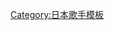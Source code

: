 {{Navbox Musical artist
| name   = 椎名碧流
| state  = collapsed
| title  = [[椎名碧流]]
| background = solo_singer
| group1 = 單曲
|  list1 = 1. {{link-ja|難過的笑臉|せつない笑顔}} - 2. {{link-ja|LUCKY DAY|ラッキーDAY}} - 3. 目{{lang|ja|を}}覚{{lang|ja|ませ、}}男{{lang|ja|なら}} - 4. 空{{lang|ja|をあきらめない}} - 5. [[不行呦！不行呦！不行呦!!]] - 6. 色褪{{lang|ja|せない}}瞬間 - 7. MOON LIGHT - 8. {{link-ja|有風吹的小山丘|風が吹く丘}} - 9. {{link-ja|Graduater (椎名碧流單曲)|Graduater 〜グラディエーター〜|Graduater}} - 10. 抱{{lang|ja|きしめて}} - 11. 在這世上最重要的東西 - 12. Everlasting Train -終{{lang|ja|わりなき}}旅人- - 13. -赤{{lang|ja|い}}華- You're gonna change to the flower - 14. BESIDE YOU - 15. live to love -{{lang|ja|もう}}少{{lang|ja|し}}早{{lang|ja|く}}逢{{lang|ja|えたなら}}- - 16. 重要的一頁 - 17. {{lang|ja|あなたも}}知{{lang|ja|らない恋の}}果{{lang|ja|てに}} - 18. {{link-ja|Love Graduation|Love Graduation}} - 19. 愛{{lang|ja|のカタチ}} - 20. {{link-ja|Jungle Life|Jungle Life}} - 21. {{lang|ja|{{link-ja|嵐のち晴れ|嵐のち晴れ}}}} - 22. {{link-ja|沉睡森林  (椎名碧流單曲)|眠れる森 (椎名へきるの曲)|沉睡森林}} - 23. 無法消失的明天 - 24. MOTTO{{lang|ja|スイーツ}} - 25. LOVE TOMORROW - 26. {{link-ja|believe (椎名碧流單曲)|believe (椎名へきるの曲)|believe}} - 27. {{link-ja|PROUD OF YOU|PROUD OF YOU}} - 28. Stand By！ - 29. Color - 30. Reverence - 31. Memories - 32. Love Jet-coaster - 33. 旅程之歌 - 34. 熱風 - 35. Power Of Love/Reborn ～女{{lang|ja|は}}生{{lang|ja|まれ変わる}}～ - 36. {{link-ja|Eternal Circle|Eternal Circle}} - 37. {{link-ja|Let Me Say YEAH!!!!|Let Me Say YEAH!!!!}} - 38. {{link-ja|等到明天 (椎名碧流單曲)|明日になれば (椎名へきるの曲)|等到明天}} - 39. {{link-ja|長夢 (椎名碧流單曲)|長い夢 (椎名へきるの曲)|長夢}} - 40. {{link-ja|Smash Up!!|Smash Up!!}} - 41. {{link-ja|wonderful days|wonderful days}} - 42. {{link-ja|Miracle Blue|Miracle Blue}} - 43. 剎·那 - 44. Hello Goodbye
| group2 = 專輯
|  list2 = {{Navbox subgroup
| groupstyle = background:#eee;
| group1 = 原創
| list1 = 1. {{link-ja|Shiena|Shiena}} - 2. {{link-ja|Respiration|Respiration}} - 3. {{link-ja|No Make Girl|No Make Girl}} - 4. {{link-ja|with a will|with a will}} - 5. {{link-ja|Baby blue eyes|Baby blue eyes}} - 6. {{link-ja|Face to Face (椎名碧流專輯)|Face to Face (椎名へきるのアルバム)|Face to Face}} - 7. {{link-ja|RIGHT BESIDE YOU|RIGHT BESIDE YOU}} - 8. {{link-ja|PRECIOUS GARDEN (椎名碧流專輯)|PRECIOUS GARDEN (アルバム)|PRECIOUS GARDEN}} - 9. {{link-ja|Sadistic Pink|Sadistic Pink}} - 10. {{link-ja|10 Carat|10 Carat}} - 11. {{link-ja|Wings of Time|Wings of Time}} - 12. {{link-ja|Clear Sky|Clear Sky}} - 13. {{link-ja|Rockin' for Love|Rockin' for Love}} - 14. {{link-ja|Rock Rose|Rock Rose}} - 15. {{link-ja|for you (椎名碧流專輯)|for you (椎名へきるのアルバム)|for you}} - 16. Ermitage
| group2 = 精選
|  list2 = 1. {{link-ja|b-side you ～B-SIDE COLLECTION～|b-side you 〜B-SIDE COLLECTION〜}} - 2. {{link-ja|Best！ ～Single Collection～|Best! 〜Single Collection〜}} - 3. {{link-ja|GOLDEN☆BEST 椎名碧流 ～On Animation&Game Soundtracks～|GOLDEN☆BEST 椎名へきる 〜On Animation&Game Soundtracks〜}}}}
| group3 = 角色歌曲等 
|  list3 = {{link-ja|魔法騎士 形象歌曲#莫歌拿的畫圖歌|魔法騎士レイアース イメージソング#モコナの絵かきうた|莫歌拿的畫圖歌}} - {{link-ja|魔法騎士 形象歌曲#少​女​們啊，要胸懷大志啊！|魔法騎士レイアース イメージソング#少​女​よ​、​大​志​を​抱​け​!|少​女​們啊，要胸懷大志啊！}} - {{link-ja|魔法騎士 形象歌曲#莫歌拿的PPPNP|魔法騎士レイアース イメージソング#モコナ音頭でぷぷぷのぷ|莫歌拿的PPPNP}} 
- {{link-ja|魔法騎士 形象歌曲#聖夜的天使們|魔法騎士レイアース イメージソング#聖夜の天使たち|聖夜的天使們}} - {{link-ja|魔法騎士 Original Song Book|魔法騎士レイアース Original Song Book#VOL.2|Original Song Book }}
| group4 = 廣播
|  list4 = {{link-ja|椎名碧流的微笑素顏。|椎名へきるのすっぴんすまいる。}}
 - {{link-ja|椎名碧流的DEEPER STREET|DEEPER STREET}} - {{link-ja|椎名碧流 想聽電台|椎名へきる みたいラジオ}} - {{link-ja|碧流、淳司 NATURE|へきる、淳司 NATURE}}
}}<noinclude>
{{DEFAULTSORT:Shiina Hekiru}}
[[Category:日本歌手模板]]
</noinclude>
